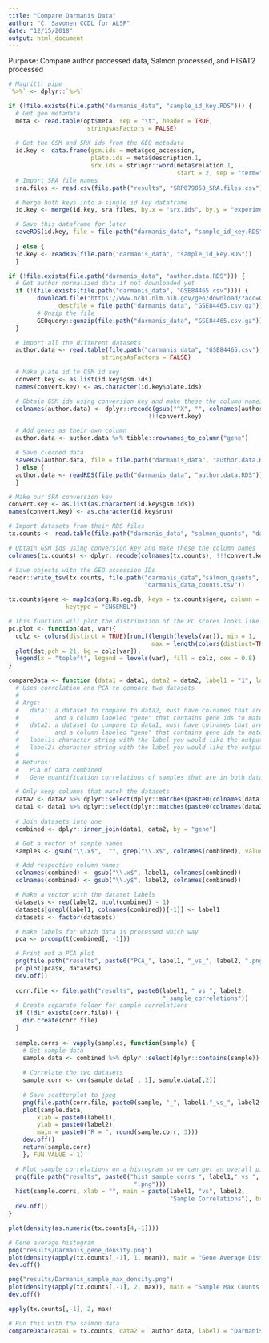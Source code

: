 ```yaml
---
title: "Compare Darmanis Data"
author: "C. Savonen CCDL for ALSF"
date: "12/15/2018"
output: html_document
---
```

Purpose: Compare author processed data, Salmon processed, and HISAT2 processed
```r
# Magrittr pipe
`%>%` <- dplyr::`%>%`

if (!file.exists(file.path("darmanis_data", "sample_id_key.RDS"))) {
  # Get geo metadata
  meta <- read.table(opt$meta, sep = "\t", header = TRUE, 
                      stringsAsFactors = FALSE)
  
  # Get the GSM and SRX ids from the GEO metadata
  id.key <- data.frame(gsm.ids = meta$geo_accession,
                       plate.ids = meta$description.1,
                       srx.ids = stringr::word(meta$relation.1,
                                               start = 2, sep = "term="))
  # Import SRA file names
  sra.files <- read.csv(file.path("results", "SRP079058_SRA.files.csv"))[, -1]

  # Merge both keys into a single id.key dataframe
  id.key <- merge(id.key, sra.files, by.x = "srx.ids", by.y = "experiment")

  # Save this dataframe for later
  saveRDS(id.key, file = file.path("darmanis_data", "sample_id_key.RDS"))
  
  } else {
  id.key <- readRDS(file.path("darmanis_data", "sample_id_key.RDS"))
  }
```

```r
if (!file.exists(file.path("darmanis_data", "author.data.RDS"))) {
  # Get author normalized data if not downloaded yet
  if (!(file.exists(file.path("darmanis_data", "GSE84465.csv")))) {
        download.file("https://www.ncbi.nlm.nih.gov/geo/download/?acc=GSE84465&format=file&file=GSE84465%5FGBM%5FAll%5Fdata%2Ecsv%2Egz",
              destfile = file.path("darmanis_data", "GSE84465.csv.gz"))
        # Unzip the file
        GEOquery::gunzip(file.path("darmanis_data", "GSE84465.csv.gz"))
  }

  # Import all the different datasets
  author.data <- read.table(file.path("darmanis_data", "GSE84465.csv"), sep = " ",
                          stringsAsFactors = FALSE)

  # Make plate id to GSM id key
  convert.key <- as.list(id.key$gsm.ids)
  names(convert.key) <- as.character(id.key$plate.ids)

  # Obtain GSM ids using conversion key and make these the column names 
  colnames(author.data) <- dplyr::recode(gsub("^X", "", colnames(author.data)),
                                       !!!convert.key)

  # Add genes as their own column
  author.data <- author.data %>% tibble::rownames_to_column("gene")

  # Save cleaned data
  saveRDS(author.data, file = file.path("darmanis_data", "author.data.RDS"))
  } else {
  author.data <- readRDS(file.path("darmanis_data", "author.data.RDS"))
  }
```

```r
# Make our SRA conversion key 
convert.key <- as.list(as.character(id.key$gsm.ids))
names(convert.key) <- as.character(id.key$run)

# Import datasets from their RDS files
tx.counts <- read.table(file.path("darmanis_data", "salmon_quants", "darmanis_data_counts.tsv"), header = TRUE, stringsAsFactors = FALSE)

# Obtain GSM ids using conversion key and make these the column names 
colnames(tx.counts) <- dplyr::recode(colnames(tx.counts), !!!convert.key)

# Save objects with the GEO accession IDs
readr::write_tsv(tx.counts, file.path("darmanis_data","salmon_quants",
                                      "darmanis_data_counts.tsv"))
```

```r
tx.counts$gene <- mapIds(org.Hs.eg.db, keys = tx.counts$gene, column = "SYMBOL",
                keytype = "ENSEMBL")
```



```r
# This function will plot the distribution of the PC scores looks like and label samples by the different variables' different factor levels
pc.plot <- function(dat, var){
  colz <- colors(distinct = TRUE)[runif(length(levels(var)), min = 1,
                                        max = length(colors(distinct=TRUE)))]
  plot(dat,pch = 21, bg = colz[var]);
  legend(x = "topleft", legend = levels(var), fill = colz, cex = 0.8)
}

compareData <- function (data1 = data1, data2 = data2, label1 = "1", label2 = "2") {
  # Uses correlation and PCA to compare two datasets
  #
  # Args:
  #   data1: a dataset to compare to data2, must have colnames that are "GSM" 
  #          and a column labeled "gene" that contains gene ids to match to data2
  #   data2: a dataset to compare to data1, must have colnames that are "GSM" 
  #          and a column labeled "gene" that contains gene ids to match to data2
  #   label1: character string with the label you would like the output to have for data1
  #   label2: character string with the label you would like the output to have for data2
  #
  # Returns:
  #   PCA of data combined
  #   Gene quantification correlations of samples that are in both datasets 

  # Only keep columns that match the datasets  
  data2 <- data2 %>% dplyr::select(dplyr::matches(paste0(colnames(data1), collapse = "|")))  
  data1 <- data1 %>% dplyr::select(dplyr::matches(paste0(colnames(data2), collapse = "|")))
  
  # Join datasets into one
  combined <- dplyr::inner_join(data1, data2, by = "gene")

  # Get a vector of sample names 
  samples <- gsub("\\.x$",  "", grep("\\.x$", colnames(combined), value = TRUE))

  # Add respective column names
  colnames(combined) <- gsub("\\.x$", label1, colnames(combined))
  colnames(combined) <- gsub("\\.y$", label2, colnames(combined))

  # Make a vector with the dataset labels
  datasets <- rep(label2, ncol(combined) - 1)
  datasets[grepl(label1, colnames(combined))[-1]] <- label1
  datasets <- factor(datasets)

  # Make labels for which data is processed which way
  pca <- prcomp(t(combined[, -1]))

  # Print out a PCA plot
  png(file.path("results", paste0("PCA_", label1, "_vs_", label2, ".png")))
  pc.plot(pca$x, datasets)
  dev.off()
  
  corr.file <- file.path("results", paste0(label1, "_vs_", label2,
                                           "_sample_correlations"))
  # Create separate folder for sample correlations 
  if (!dir.exists(corr.file)) {
    dir.create(corr.file)
  }
  
  sample.corrs <- vapply(samples, function(sample) {
    # Get sample data
    sample.data <- combined %>% dplyr::select(dplyr::contains(sample))
    
    # Correlate the two datasets
    sample.corr <- cor(sample.data[ , 1], sample.data[,2])
    
    # Save scatterplot to jpeg
    png(file.path(corr.file, paste0(sample, "_", label1,"_vs_", label2, ".png")))
    plot(sample.data,
        xlab = paste0(label1),
        ylab = paste0(label2),
        main = paste0("R = ", round(sample.corr, 3)))
    dev.off()
    return(sample.corr)  
    }, FUN.VALUE = 1)

  # Plot sample correlations on a histogram so we can get an overall picture
  png(file.path("results", paste0("hist_sample_corrs_", label1,"_vs_", label2,
                                   ".png")))
  hist(sample.corrs, xlab = "", main = paste(label1, "vs", label2,
                                             "Sample Correlations"), breaks = 20)
  dev.off()
}
```

```r
plot(density(as.numeric(tx.counts[4,-1])))

# Gene average histogram
png("results/Darmanis_gene_density.png")
plot(density(apply(tx.counts[,-1], 1, mean)), main = "Gene Average Distribution")
dev.off()

png("results/Darmanis_sample_max_density.png")
plot(density(apply(tx.counts[,-1], 2, max)), main = "Sample Max Counts Distribution")
dev.off()

apply(tx.counts[,-1], 2, max)


```


```r
# Run this with the salmon data
compareData(data1 = tx.counts, data2 =  author.data, label1 = "Darmanis", label2 = "Author_Processed")
```
